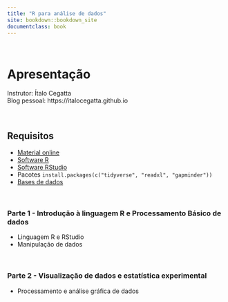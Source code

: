 ```yaml
---
title: "R para análise de dados"
site: bookdown::bookdown_site
documentclass: book
---
```


<br>

# Apresentação {-}

Instrutor: Ítalo Cegatta  
Blog pessoal: https://italocegatta.github.io  


<br>

## Requisitos {-}

* [Material online](https://italocegatta.github.io/r_relampago)
* [Software R](https://cran.r-project.org/bin/windows/base/)
* [Software RStudio](https://www.rstudio.com/products/rstudio/download/#download)
* Pacotes `install.packages(c("tidyverse", "readxl", "gapminder"))`
* [Bases de dados](https://suzano.sharepoint.com/:f:/s/portalpdi/manejo/Eu21s2wBEt5DuP1UnWEJIMIBp1EOZXlJY0ckII5yXKwNAg?e=JMres8)

<br>

### Parte 1 - Introdução à linguagem R e Processamento Básico de dados {-}

* Linguagem R e RStudio
* Manipulação de dados

<br>

### Parte 2 - Visualização de dados e estatística experimental {-}

* Processamento e análise gráfica de dados

<br>
